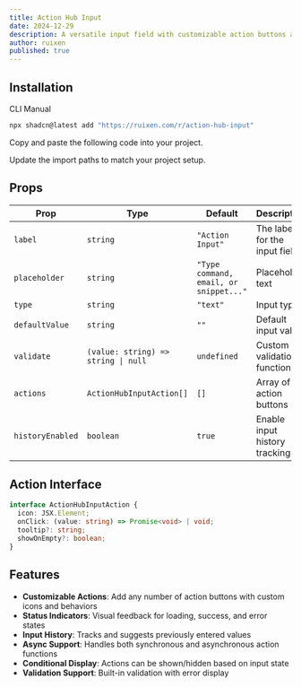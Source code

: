 ```yaml
---
title: Action Hub Input
date: 2024-12-29
description: A versatile input field with customizable action buttons and status indicators
author: ruixen
published: true
---
```


<ComponentPreview name="action-hub-input-demo" />

## Installation

<Tabs defaultValue="cli">

<TabsList>
  <TabsTrigger value="cli">CLI</TabsTrigger>
  <TabsTrigger value="manual">Manual</TabsTrigger>
</TabsList>
<TabsContent value="cli">

```bash
npx shadcn@latest add "https://ruixen.com/r/action-hub-input"
```

</TabsContent>

<TabsContent value="manual">

<Steps>

<Step>Copy and paste the following code into your project.</Step>

<ComponentSource name="action-hub-input" />

<Step>Update the import paths to match your project setup.</Step>

</Steps>

</TabsContent>

</Tabs>

## Props

| Prop             | Type                                | Default                                | Description                   |
| ---------------- | ----------------------------------- | -------------------------------------- | ----------------------------- |
| `label`          | `string`                            | `"Action Input"`                       | The label for the input field |
| `placeholder`    | `string`                            | `"Type command, email, or snippet..."` | Placeholder text              |
| `type`           | `string`                            | `"text"`                               | Input type                    |
| `defaultValue`   | `string`                            | `""`                                   | Default input value           |
| `validate`       | `(value: string) => string \| null` | `undefined`                            | Custom validation function    |
| `actions`        | `ActionHubInputAction[]`            | `[]`                                   | Array of action buttons       |
| `historyEnabled` | `boolean`                           | `true`                                 | Enable input history tracking |

## Action Interface

```typescript
interface ActionHubInputAction {
  icon: JSX.Element;
  onClick: (value: string) => Promise<void> | void;
  tooltip?: string;
  showOnEmpty?: boolean;
}
```

## Features

- **Customizable Actions**: Add any number of action buttons with custom icons and behaviors
- **Status Indicators**: Visual feedback for loading, success, and error states
- **Input History**: Tracks and suggests previously entered values
- **Async Support**: Handles both synchronous and asynchronous action functions
- **Conditional Display**: Actions can be shown/hidden based on input state
- **Validation Support**: Built-in validation with error display
